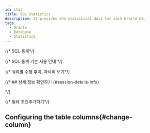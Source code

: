 ```yaml
---
id: stat
title: SQL Statistics
description: It provides the statistical data for each Oracle DB.
tags:
  - Oracle
  - Database
  - Statistics
---
```



<V2Note product="Oracle" />

{/* SQL 통계*/}

<Dbstatsqldesc />

{/* SQL 통계 기본 사용 안내 */}

<Dbstatsqlbasic />

{/* 쿼리별 수행 추이, 자세히 보기*/}

<Dbstatsqlviewquery />


<Dbstatsqlviewquerydetailssummary />


<Dbproductsqlstatquerydetails />

{/* ## 상세 정보 확인하기 {#session-details-info}


<Dbstatsqldetails /> */}

{/* 필터 조건추가하기*/}

<Dbsqlfilter />

## Configuring the table columns{#change-column}


<Dbv2dataeditcolumn />
